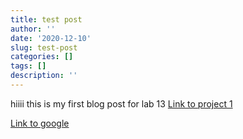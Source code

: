 ```yaml
---
title: test post
author: ''
date: '2020-12-10'
slug: test-post
categories: []
tags: []
description: ''
---
```

hiiii this is my first blog post for lab 13
[Link to project 1](/projects/project1/)

[Link to google](https://www.google.com)